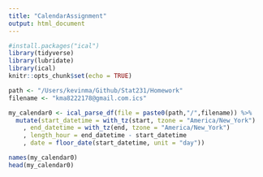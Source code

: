 ```yaml
---
title: "CalendarAssignment"
output: html_document
---
```


```r
#install.packages("ical")
library(tidyverse)
library(lubridate)
library(ical)
knitr::opts_chunk$set(echo = TRUE)
```

```r
path <- "/Users/kevinma/Github/Stat231/Homework"
filename <- "kma8222178@gmail.com.ics"

my_calendar0 <- ical_parse_df(file = paste0(path,"/",filename)) %>%
  mutate(start_datetime = with_tz(start, tzone = "America/New_York")
    , end_datetime = with_tz(end, tzone = "America/New_York")
    , length_hour = end_datetime - start_datetime
    , date = floor_date(start_datetime, unit = "day"))
```

```r
names(my_calendar0)
head(my_calendar0)
```